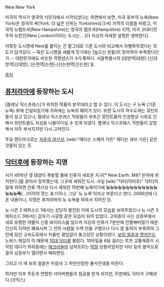 New New York

미국의 역사가 영국의 식민지에서 시작되었다는 측면에서 보면, 미국 동부의 뉴욕(New York)은 영국의 욕(York: 더 넓은 단위는 Yorkshire요크셔) 지역의 이름을 따왔고, 미국의 뉴햄프셔(New Hampshire)는 영국의 햄프셔(Hampshire) 지역, 미국 코네티컷 주의 뉴런던(New London)이라는 도시는... [더 이상의 자세한 설명은 생략한다].

이렇듯 도시명에 New를 붙이는 건 말그대로 기존 도시와 비교해서 차별화하겠다는 의도가 담겨있다. --혹은 도시명을 새롭게 짓기에는 [높으신 분들]의 창의력이 부족했다던가.-- 대한민국에도 비슷한 작명센스가 수두룩하다. 서울특별시의 [대방역|대방]-[신대방역|신대방], [논현역|논현]-[신논현역|신논현] 등.


[[목차]]
== [[퓨처라마]]에 등장하는 도시 ==
[플래닛 익스프레스]가 위치한 작품의 본무대라고 할 수 있다. 이 도시는 구 뉴욕 (기존 뉴욕) 위에 건설되었기에 지하에는 뉴욕의 폐허가 있다. 또한 도시의 하수도에는 뮤턴트들이 살고 있으나, 플래닛 익스프레스 직원들이 부추긴 뮤턴트들의 인권향상 시위로 인해서 뮤턴트들도 지상을 나돌아다닐 수 있게 되었다. 플래닛 익스프레스 직원들이 삽질해서 자주 부서지지만 다시 고쳐진다.

주요 랜드마크로는 [[자유의 여신상]], [wiki:"매디슨 스퀘어 가든" 매디슨 큐브 가든] 같은 것들이 있는 듯.

== [[닥터후]]에 등장하는 지명 ==
서기 45억년 경 태양이 폭발할 쯤에 인류가 새로운 지구[* New Earth. M87 은하에 위치한다.]를 찾아서 정착했는데, 그곳에 세워진 도시. 사실 [wiki:"닥터(닥터후)" 닥터]의 말에 의하면 인류 역사상 다시 세워진 15번째 뉴욕이기에 '''뉴뉴뉴뉴뉴뉴뉴뉴뉴뉴뉴뉴뉴뉴뉴뉴욕'''(…)이어야 맞는 표기이나, 그냥 '뉴 뉴욕'이라고 부른다고 한다. 2006년에 나온 내용이니, 지명은 퓨처라마의 뉴 뉴욕을 따와서 지어진 듯.

뉴 시즌 2 에피소드 1에서는 상당히 발전된 미래 도시의 모습을 보여주었으나 뉴 시즌 3 에피소드 3에서는 갑자기 시궁창 같은 모습이 되어 있었다. 고위층이 사는 상층부에서 새로 유행한 약물이 신종 바이러스를 일으켜 지상의 인류가 7분만에 전멸해버렸기 때문. 간신히 지하만 폐쇄시켜 그 안의 사람들 수백 만을 구했으나 다시 열 동력이 부족하여 그 안에 있던 고속도로에서 차들만 끊임없이 돌고있던 상황이었다. [[보의 얼굴]]과 [[캣카인드]] 노비스 헤임이 이 때문에 [[10대 닥터]]를 불렀다. 10마일을 6달 걸리는 루프 교통체증이 시작된 데다가 최하층에는 [[매크라]]들이 넘쳐흐르는 [[막장]] 상황이었지만 닥터 등의 활약으로 결국 상층부가 열리면서 해피엔딩.

그리고 이 때 보의 얼굴은 마침내 그 파란만장한 불사인생을 마친다.

하지만 이후 주둔과 연합한 사이버맨들의 침공을 받게 되지만, 이번에도 닥터가 구해낸다.(코믹스)
